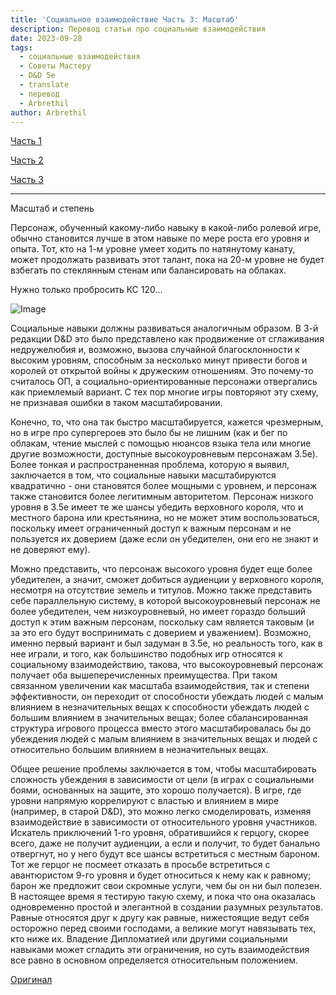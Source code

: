 ```yaml
---
title: 'Социальное взаимодействие Часть 3: Масштаб'
description: Перевод статьи про социальные взаимодействия
date: 2023-09-28
tags:
  - социальные взаимодействия
  - Советы Мастеру
  - D&D 5e
  - translate
  - перевод
  - Arbrethil
author: Arbrethil
---
```


[Часть 1](https://cyborgsandmages.com/posts/translations/arbrethil-social-interactions-1)

[Часть 2](https://cyborgsandmages.com/posts/translations/arbrethil-social-interactions-2)

[Часть 3](https://cyborgsandmages.com/posts/translations/arbrethil-social-interactions-3)

---

Масштаб и степень

Персонаж, обученный какому-либо навыку в какой-либо ролевой игре, обычно становится лучше в этом навыке по мере роста его уровня и опыта. Тот, кто на 1-м уровне умеет ходить по натянутому канату, может продолжать развивать этот талант, пока на 20-м уровне не будет взбегать по стеклянным стенам или балансировать на облаках.

Нужно только пробросить КС 120...

![Image](https://cyborgsandmages.com/images/arbrethil-social-interactions-3.jpg)

Социальные навыки должны развиваться аналогичным образом. В 3-й редакции D&D это было представлено как продвижение от сглаживания недружелюбия и, возможно, вызова случайной благосклонности к высоким уровням, способным за несколько минут привести богов и королей от открытой войны к дружеским отношениям. Это почему-то считалось ОП, а социально-ориентированные персонажи отвергались как приемлемый вариант. С тех пор многие игры повторяют эту схему, не признавая ошибки в таком масштабировании.

Конечно, то, что она так быстро масштабируется, кажется чрезмерным, но в игре про супергероев это было бы не лишним (как и бег по облакам, чтение мыслей с помощью нюансов языка тела или многие другие возможности, доступные высокоуровневым персонажам 3.5e). Более тонкая и распространенная проблема, которую я выявил, заключается в том, что социальные навыки масштабируются квадратично - они становятся более мощными с уровнем, и персонаж также становится более легитимным авторитетом. Персонаж низкого уровня в 3.5e имеет те же шансы убедить верховного короля, что и местного барона или крестьянина, но не может этим воспользоваться, поскольку имеет ограниченный доступ к важным персонам и не пользуется их доверием (даже если он убедителен, они его не знают и не доверяют ему).

Можно представить, что персонаж высокого уровня будет еще более убедителен, а значит, сможет добиться аудиенции у верховного короля, несмотря на отсутствие земель и титулов. Можно также представить себе параллельную систему, в которой высокоуровневый персонаж не более убедителен, чем низкоуровневый, но имеет гораздо больший доступ к этим важным персонам, поскольку сам является таковым (и за это его будут воспринимать с доверием и уважением). Возможно, именно первый вариант и был задуман в 3.5e, но реальность того, как в нее играли, и того, как большинство подобных игр относятся к социальному взаимодействию, такова, что высокоуровневый персонаж получает оба вышеперечисленных преимущества. При таком связанном увеличении как масштаба взаимодействия, так и степени эффективности, он переходит от способности убеждать людей с малым влиянием в незначительных вещах к способности убеждать людей с большим влиянием в значительных вещах; более сбалансированная структура игрового процесса вместо этого масштабировалась бы до убеждения людей с малым влиянием в значительных вещах и людей с относительно большим влиянием в незначительных вещах.

Общее решение проблемы заключается в том, чтобы масштабировать сложность убеждения в зависимости от цели (в играх с социальными боями, основанных на защите, это хорошо получается). В игре, где уровни напрямую коррелируют с властью и влиянием в мире (например, в старой D&D), это можно легко смоделировать, изменяя взаимодействие в зависимости от относительного уровня участников. Искатель приключений 1-го уровня, обратившийся к герцогу, скорее всего, даже не получит аудиенции, а если и получит, то будет банально отвергнут, но у него будут все шансы встретиться с местным бароном. Тот же герцог не посмеет отказать в просьбе встретиться с авантюристом 9-го уровня и будет относиться к нему как к равному; барон же предложит свои скромные услуги, чем бы он ни был полезен. В настоящее время я тестирую такую схему, и пока что она оказалась одновременно простой и элегантной в создании разумных результатов. Равные относятся друг к другу как равные, нижестоящие ведут себя осторожно перед своими господами, а великие могут навязывать тех, кто ниже их. Владение Дипломатией или другими социальными навыками может сгладить эти ограничения, но суть взаимодействия все равно в основном определяется относительным положением.

[Оригинал](https://arbrethil.substack.com/p/social-interaction-part-3-scaling)
